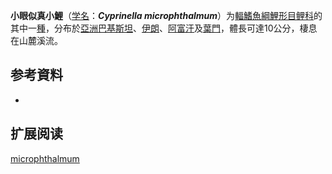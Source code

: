 {{Speciesbox
| name = 小眼似真小鯉
| status = NE
| status_system = IUCN3.1
| image = 
| genus = Cyprinella
| species = microphthalmum
| authority = [[Day|Day]], 1880
| synonyms = *''Cyprinion microphthalmum microphthalmum''<br /><small>Day, 1880</small> ''
*''Scaphiodon microphthalmus''<br /><small>Day, 1880</small> ''
}}

'''小眼似真小鯉'''（[[学名|学名]]：'''''Cyprinella microphthalmum'''''）为[[輻鰭魚綱|輻鰭魚綱]][[鯉形目|鯉形目]][[鲤科|鲤科]]的其中一[[種|種]]，分布於[[亞洲|亞洲]][[巴基斯坦|巴基斯坦]]、[[伊朗|伊朗]]、[[阿富汗|阿富汗]]及[[葉門|葉門]]，體長可達10公分，棲息在山麓溪流。

== 参考資料 ==
*{{FishBase_species|genus=Cyprinella|species=microphthalmum|year=2011|month=12}}

== 扩展阅读 ==
{{refbegin}}
{{wikispecies-inline|Cyprinella microphthalmum|小眼似真小鯉}}
{{refend}}

[[Category:似真小鯉属|microphthalmum]]


{{鯉形目小作品}}